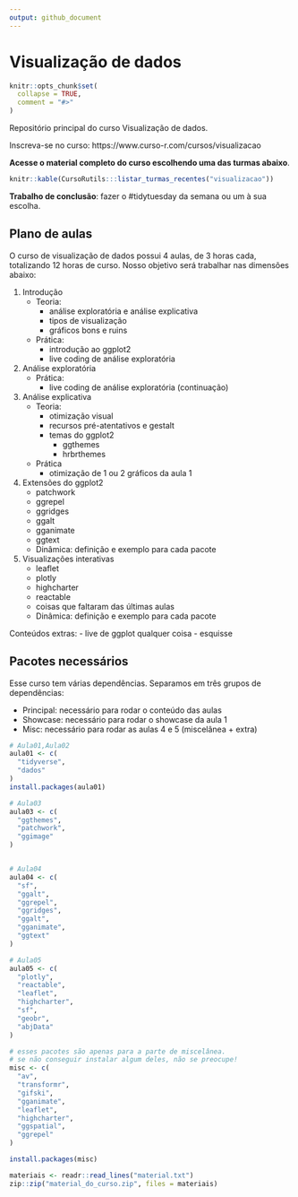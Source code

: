 ```yaml
---
output: github_document
---
```


# Visualização de dados

<!-- README.md is generated from README.Rmd. Please edit that file -->

```r
knitr::opts_chunk$set(
  collapse = TRUE,
  comment = "#>"
)
```

Repositório principal do curso Visualização de dados.

Inscreva-se no curso: https://www.curso-r.com/cursos/visualizacao

**Acesse o material completo do curso escolhendo uma das turmas abaixo**.

```r
knitr::kable(CursoRutils:::listar_turmas_recentes("visualizacao"))
```

**Trabalho de conclusão**: fazer o #tidytuesday da semana ou um à sua escolha.

## Plano de aulas

O curso de visualização de dados possui 4 aulas, de 3 horas cada, totalizando 12 horas de curso. Nosso objetivo será trabalhar nas dimensões abaixo:

1. Introdução
    - Teoria:
      - análise exploratória e análise explicativa
      - tipos de visualização
      - gráficos bons e ruins
    - Prática:
      - introdução ao ggplot2
      - live coding de análise exploratória
2. Análise exploratória
    - Prática:
      - live coding de análise exploratória (continuação)
3. Análise explicativa
    - Teoria:
      - otimização visual
      - recursos pré-atentativos e gestalt
      - temas do ggplot2
          - ggthemes
          - hrbrthemes
    - Prática
      - otimização de 1 ou 2 gráficos da aula 1
4. Extensões do ggplot2
    - patchwork
    - ggrepel
    - ggridges
    - ggalt
    - gganimate
    - ggtext
    - Dinâmica: definição e exemplo para cada pacote
5. Visualizações interativas
    - leaflet
    - plotly
    - highcharter
    - reactable
    - coisas que faltaram das últimas aulas
    - Dinâmica: definição e exemplo para cada pacote

Conteúdos extras:
    - live de ggplot qualquer coisa
    - esquisse

## Pacotes necessários

Esse curso tem várias dependências. Separamos em três grupos de dependências:

- Principal: necessário para rodar o conteúdo das aulas
- Showcase: necessário para rodar o showcase da aula 1
- Misc: necessário para rodar as aulas 4 e 5 (miscelânea + extra)

```r

# Aula01,Aula02
aula01 <- c(
  "tidyverse",
  "dados"
)
install.packages(aula01)

# Aula03
aula03 <- c(
  "ggthemes",
  "patchwork",
  "ggimage"
)


# Aula04
aula04 <- c(
  "sf",
  "ggalt",
  "ggrepel",
  "ggridges",
  "ggalt",
  "gganimate",
  "ggtext"
)

# Aula05
aula05 <- c(
  "plotly",
  "reactable",
  "leaflet",
  "highcharter",
  "sf",
  "geobr",
  "abjData"
)

# esses pacotes são apenas para a parte de miscelânea.
# se não conseguir instalar algum deles, não se preocupe!
misc <- c(
  "av", 
  "transformr", 
  "gifski",
  "gganimate",
  "leaflet",
  "highcharter",
  "ggspatial",
  "ggrepel"
)

install.packages(misc)
```


```r
materiais <- readr::read_lines("material.txt")
zip::zip("material_do_curso.zip", files = materiais)
```

